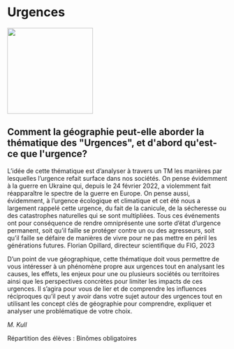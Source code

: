 # Urgences

::: {.center data-latex=""}
![](images/urgences.png){height=14em}
:::

## Comment la géographie peut-elle aborder la thématique des &quot;Urgences&quot;, et d&#039;abord qu&#039;est-ce que l&#039;urgence? {-}

L'idée de cette thématique est d'analyser à travers un TM les manières
par lesquelles l'urgence refait surface dans nos sociétés. On pense
évidemment à la guerre en Ukraine qui, depuis le 24 février 2022, a
violemment fait réapparaître le spectre de la guerre en Europe. On pense
aussi, évidemment, à l'urgence écologique et climatique et cet été nous
a largement rappelé cette urgence, du fait de la canicule, de la
sécheresse ou des catastrophes naturelles qui se sont multipliées. Tous
ces événements ont pour conséquence de rendre omniprésente une sorte
d'état d'urgence permanent, soit qu'il faille se protéger contre un ou
des agresseurs, soit qu'il faille se défaire de manières de vivre pour
ne pas mettre en péril les générations futures. Florian Opillard,
directeur scientifique du FIG, 2023

D'un point de vue géographique, cette thématique doit vous permettre de
vous intéresser à un phénomène propre aux urgences tout en analysant les
causes, les effets, les enjeux pour une ou plusieurs sociétés ou
territoires ainsi que les perspectives concrètes pour limiter les
impacts de ces urgences. Il s'agira pour vous de lier et de comprendre
les influences réciproques qu'il peut y avoir dans votre sujet autour
des urgences tout en utilisant les concept clés de géographie pour
comprendre, expliquer et analyser une problématique de votre choix.

::: {.signature data-latex=""}
_M. Kull_
:::

Répartition des élèves : Binômes obligatoires